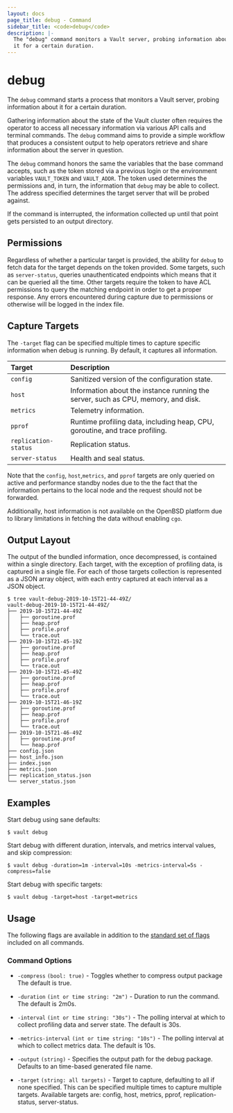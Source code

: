 ```yaml
---
layout: docs
page_title: debug - Command
sidebar_title: <code>debug</code>
description: |-
  The "debug" command monitors a Vault server, probing information about
  it for a certain duration.
---
```


# debug

The `debug` command starts a process that monitors a Vault server, probing
information about it for a certain duration.

Gathering information about the state of the Vault cluster often requires the
operator to access all necessary information via various API calls and terminal
commands. The `debug` command aims to provide a simple workflow that produces a
consistent output to help operators retrieve and share information about the
server in question.

The `debug` command honors the same the variables that the base command
accepts, such as the token stored via a previous login or the environment
variables `VAULT_TOKEN` and `VAULT_ADDR`. The token used determines the
permissions and, in turn, the information that `debug` may be able to collect.
The address specified determines the target server that will be probed against.

If the command is interrupted, the information collected up until that
point gets persisted to an output directory.

## Permissions

Regardless of whether a particular target is provided, the ability for `debug`
to fetch data for the target depends on the token provided. Some targets, such
as `server-status`, queries unauthenticated endpoints which means that it can be
queried all the time. Other targets require the token to have ACL permissions to
query the matching endpoint in order to get a proper response. Any errors
encountered during capture due to permissions or otherwise will be logged in the
index file.

## Capture Targets

The `-target` flag can be specified multiple times to capture specific
information when debug is running. By default, it captures all information.

| Target               | Description                                                                       |
| :------------------- | :-------------------------------------------------------------------------------- |
| `config`             | Sanitized version of the configuration state.                                     |
| `host`               | Information about the instance running the server, such as CPU, memory, and disk. |
| `metrics`            | Telemetry information.                                                            |
| `pprof`              | Runtime profiling data, including heap, CPU, goroutine, and trace profiling.      |
| `replication-status` | Replication status.                                                               |
| `server-status`      | Health and seal status.                                                           |

Note that the `config`, `host`,`metrics`, and `pprof` targets are only queried
on active and performance standby nodes due to the the fact that the information
pertains to the local node and the request should not be forwarded.

Additionally, host information is not available on the OpenBSD platform due to
library limitations in fetching the data without enabling `cgo`.

## Output Layout

The output of the bundled information, once decompressed, is contained within a
single directory. Each target, with the exception of profiling data, is captured
in a single file. For each of those targets collection is represented as a JSON
array object, with each entry captured at each interval as a JSON object.

```shell-session
$ tree vault-debug-2019-10-15T21-44-49Z/
vault-debug-2019-10-15T21-44-49Z/
├── 2019-10-15T21-44-49Z
│   ├── goroutine.prof
│   ├── heap.prof
│   ├── profile.prof
│   └── trace.out
├── 2019-10-15T21-45-19Z
│   ├── goroutine.prof
│   ├── heap.prof
│   ├── profile.prof
│   └── trace.out
├── 2019-10-15T21-45-49Z
│   ├── goroutine.prof
│   ├── heap.prof
│   ├── profile.prof
│   └── trace.out
├── 2019-10-15T21-46-19Z
│   ├── goroutine.prof
│   ├── heap.prof
│   ├── profile.prof
│   └── trace.out
├── 2019-10-15T21-46-49Z
│   ├── goroutine.prof
│   └── heap.prof
├── config.json
├── host_info.json
├── index.json
├── metrics.json
├── replication_status.json
└── server_status.json
```

## Examples

Start debug using sane defaults:

```shell-session
$ vault debug
```

Start debug with different duration, intervals, and metrics interval values, and
skip compression:

```shell-session
$ vault debug -duration=1m -interval=10s -metrics-interval=5s -compress=false
```

Start debug with specific targets:

```shell-session
$ vault debug -target=host -target=metrics
```

## Usage

The following flags are available in addition to the [standard set of
flags](/docs/commands) included on all commands.

### Command Options

- `-compress` `(bool: true)` - Toggles whether to compress output package The
  default is true.

- `-duration` `(int or time string: "2m")` - Duration to run the command. The
  default is 2m0s.

- `-interval` `(int or time string: "30s")` - The polling interval at which to
  collect profiling data and server state. The default is 30s.

- `-metrics-interval` `(int or time string: "10s")` - The polling interval at
  which to collect metrics data. The default is 10s.

- `-output` `(string)` - Specifies the output path for the debug package. Defaults
  to an time-based generated file name.

- `-target` `(string: all targets)` - Target to capture, defaulting to all if
  none specified. This can be specified multiple times to capture multiple
  targets. Available targets are: config, host, metrics, pprof,
  replication-status, server-status.
